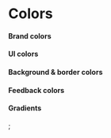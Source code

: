 
<Meta title="Design Tokens/Colors" />

# Colors

<ColorPalette>
<h4>Brand colors</h4>
  <ColorItem title="brand-01" subtitle="Coral" colors={['#00266f']} />
  <ColorItem title="brand-02" subtitle="Coral" colors={['#004ed8']} />
  
  <h4>UI colors</h4>
  <ColorItem title="ui-01" subtitle="Coral" colors={['#00266f']} />
  <ColorItem title="ui-02" subtitle="Coral" colors={{base: '#00266f', 'light-300': '#4d83e4', 'light-100': '#b3caf3', 'light-050': '#e0eafa'}} />
  <ColorItem title="ui-03" subtitle="Coral" colors={{base: '#698a95', 'light-300': '#96adb5', 'light-100': '#d2dcdf', 'light-050': '#edf1f2'}} />
  <ColorItem title="ui-04" subtitle="Coral" colors={['#bbf3ff']} />
  <ColorItem title="ui-05" subtitle="Coral" colors={['#004ed8']} />
  
  <h4>Background & border colors</h4>
  <ColorItem title="background-01" subtitle="Coral" colors={['#ffffff']} />
  <ColorItem title="background-02" subtitle="Coral" colors={['#f3f7f8']} />
  <ColorItem title="background-03" subtitle="Coral" colors={['#f4f7fa']} />
  <ColorItem title="background-04" subtitle="Coral" colors={['#f5f7fa']} />
  <ColorItem title="background-05" subtitle="Coral" colors={['#eaf0f8']} />
  <ColorItem title="background-06" subtitle="Coral" colors={['#004ed8']} />
  <h4>Feedback colors</h4>
  <ColorItem
    title="Feedback"
    subtitle="Success"
    colors={{
      'base': '#00D464',
      'light-300': '#4DE193',
      'light-100': '#B3F2D1',
      'light-050': '#E0FAEC'
    }}
  />
  <ColorItem
    title="Feedback"
    subtitle="Info"
    colors={{
      'base': '#00C4FF',
      'light-300': '#4DD6FF',
      'light-100': '#B3EDFE',
      'light-050': '#E0F8FF'
    }}
  />
  <ColorItem
    title="Feedback"
    subtitle="Warning"
    colors={{
      'base': '#FFE200',
      'light-300': '#FEEB4D',
      'light-100': '#FFF6B3',
      'light-050': '#FFFCE0'
    }}
  />
  <ColorItem
    title="Feedback"
    subtitle="Danger"
    colors={{
      'base': '#FF4D55',
      'light-300': '#FF8288',
      'light-100': '#FFCACC',
      'light-050': '#FFEAEB'
    }}
  />
  <ColorItem
  title="Feedback"
  subtitle="Recommendation"
  colors={{
    'base': '#FC944D',
    'light-300': '#FFAF7A',
    'light-100': '#FFE4D2',
    'light-050': '#FFEFE4'
  }}
/>
<h4>Gradients</h4>
<ColorItem
title="Gradient-01"
subtitle="Recommendation"
colors={{
  'horizontal': 'linear-gradient(to right, #002a6d 0%,#738993 100%)',
  'vertical': 'linear-gradient(to bottom, #738993 0%,#002a6d 100%)'
}}
/>
<ColorItem
title="Gradient-02"
subtitle="Recommendation"
colors={{
  'horizontal': 'linear-gradient(to right, #004ed8 0%,#00266f 100%)',
  'vertical': 'linear-gradient(to bottom, #004ed8 0%,#00266f 100%)'
}}
/>
</ColorPalette>

<DesignTokenDocBlock categoryName="SCSS Colors" viewType="card" />;